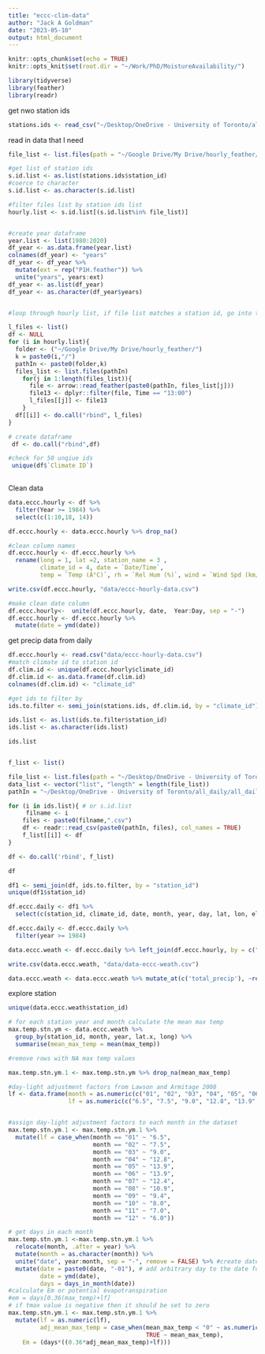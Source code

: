 ```yaml
---
title: "eccc-clim-data"
author: "Jack A Goldman"
date: "2023-05-10"
output: html_document
---
```


```r
knitr::opts_chunk$set(echo = TRUE)
knitr::opts_knit$set(root.dir = "~/Work/PhD/MoistureAvailability/")
```

```r
library(tidyverse)
library(feather)
library(readr)

```

get nwo station ids
```r
stations.ids <- read_csv("~/Desktop/OneDrive - University of Toronto/all_daily/nwo-climate-station-id-ecc-80-2020.csv")

```

read in data that I need
```r
file_list <- list.files(path = "~/Google Drive/My Drive/hourly_feather/")

#get list of station ids
s.id.list <- as.list(stations.ids$station_id)
#coerce to character
s.id.list <- as.character(s.id.list)

#filter files list by station ids list
hourly.list <- s.id.list[(s.id.list%in% file_list)]


#create year dataframe
year.list <- list(1980:2020)
df_year <- as.data.frame(year.list)
colnames(df_year) <- "years"
df_year <- df_year %>%
  mutate(ext = rep("P1H.feather")) %>% 
  unite("years", years:ext)
df_year <- as.list(df_year)
df_year <- as.character(df_year$years)


#loop through hourly list, if file list matches a station id, go into the file list and read in 

l_files <- list()
df <- NULL
for (i in hourly.list){
  folder <- ("~/Google Drive/My Drive/hourly_feather/")
  k = paste0(i,"/")
  pathIn <- paste0(folder,k)
  files_list <- list.files(pathIn)
    for(j in 1:length(files_list)){
      file <- arrow::read_feather(paste0(pathIn, files_list[j]))
      file13 <- dplyr::filter(file, Time == "13:00")
      l_files[[j]] <- file13
    }
  df[[i]] <- do.call("rbind", l_files)
}

# create dataframe
 df <- do.call("rbind",df)

#check for 50 unqiue ids
 unique(df$`Climate ID`)
 
```
Clean data
```r
data.eccc.hourly <- df %>% 
  filter(Year >= 1984) %>%  
  select(c(1:10,18, 14))

df.eccc.hourly <- data.eccc.hourly %>% drop_na()

#clean column names
df.eccc.hourly <- df.eccc.hourly %>% 
  rename(long = 1, lat =2, station_name = 3 , 
         climate_id = 4, date = `Date/Time`,
         temp = `Temp (Â°C)`, rh = `Rel Hum (%)`, wind = `Wind Spd (km/h)`)

write.csv(df.eccc.hourly, "data/eccc-hourly-data.csv")

#make clean date column
df.eccc.hourly<-  unite(df.eccc.hourly, date,  Year:Day, sep = "-")
df.eccc.hourly <- df.eccc.hourly %>% 
  mutate(date = ymd(date))

```



get precip data from daily
```r
df.eccc.hourly <- read.csv("data/eccc-hourly-data.csv")
#match climate id to station id
df.clim.id <- unique(df.eccc.hourly$climate_id)
df.clim.id <- as.data.frame(df.clim.id) 
colnames(df.clim.id) <- "climate_id"

#get ids to filter by
ids.to.filter <- semi_join(stations.ids, df.clim.id, by = "climate_id")

ids.list <- as.list(ids.to.filter$station_id)
ids.list <- as.character(ids.list)

ids.list


f_list <- list()

file_list <- list.files(path = "~/Desktop/OneDrive - University of Toronto/all_daily/all_daily/", pattern = "*.csv")
data_list <- vector("list", "length" = length(file_list))
pathIn = "~/Desktop/OneDrive - University of Toronto/all_daily/all_daily/"

for (i in ids.list){ # or s.id.list
     filname <- i
    files <- paste0(filname,".csv")
    df <- readr::read_csv(paste0(pathIn, files), col_names = TRUE)
    f_list[[i]] <- df
}

df <- do.call('rbind', f_list)

df

df1 <- semi_join(df, ids.to.filter, by = "station_id")
unique(df1$station_id)

df.eccc.daily <- df1 %>% 
  select(c(station_id, climate_id, date, month, year, day, lat, lon, elev, total_precip, max_temp))

df.eccc.daily <- df.eccc.daily %>% 
  filter(year >= 1984)

data.eccc.weath <- df.eccc.daily %>% left_join(df.eccc.hourly, by = c("climate_id", "date"))

write.csv(data.eccc.weath, "data/data-eccc-weath.csv")

data.eccc.weath <- data.eccc.weath %>% mutate_at(c('total_precip'), ~replace_na(.,0.0))
```


explore station 
```r
unique(data.eccc.weath$station_id)

# for each station year and month calculate the mean max temp
max.temp.stn.ym <- data.eccc.weath %>% 
  group_by(station_id, month, year, lat.x, long) %>% 
  summarise(mean_max_temp = mean(max_temp))

#remove rows with NA max temp values

max.temp.stn.ym.1 <- max.temp.stn.ym %>% drop_na(mean_max_temp)

#day-light adjustment factors from Lawson and Armitage 2008
lf <- data.frame(month = as.numeric(c("01", "02", "03", "04", "05", "06", "07", "08", "09", "10", "11", "12")),
                 lf = as.numeric(c("6.5", "7.5", "9.0", "12.8", "13.9", "13.9", "12.4", "10.9", "9.4", "8.0", "7.0", "6.0")))


#assign day-light adjustment factors to each month in the dataset
max.temp.stn.ym.1 <- max.temp.stn.ym.1 %>% 
  mutate(lf = case_when(month == "01" ~ "6.5",
                        month == "02" ~ "7.5",
                        month == "03" ~ "9.0",
                        month == "04" ~ "12.8",
                        month == "05" ~ "13.9",
                        month == "06" ~ "13.9",
                        month == "07" ~ "12.4",
                        month == "08" ~ "10.9",
                        month == "09" ~ "9.4",
                        month == "10" ~ "8.0",
                        month == "11" ~ "7.0",
                        month == "12" ~ "6.0"))

# get days in each month
max.temp.stn.ym.1 <-max.temp.stn.ym.1 %>% 
  relocate(month, .after = year) %>% 
  mutate(month = as.character(month)) %>% 
  unite("date", year:month, sep = "-", remove = FALSE) %>% #create date column
  mutate(date = paste0(date, "-01"), # add arbitrary day to the date formate 01
         date = ymd(date),
         days = days_in_month(date)) 
#calculate Em or potential evapotranspiration
#em = days[0.36(max_temp)+lf] 
# if tmax value is negative then it should be set to zero
max.temp.stn.ym.1 <- max.temp.stn.ym.1 %>% 
  mutate(lf = as.numeric(lf),
         adj_mean_max_temp = case_when(mean_max_temp < "0" ~ as.numeric("0"),
                                       TRUE ~ mean_max_temp),
    Em = (days*((0.36*adj_mean_max_temp)+lf)))




```

